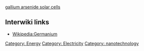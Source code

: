 {{stub}}
[[gallium arsenide solar cells]]
== Interwiki links ==

* [[Wikipedia:Germanium]]

[[Category: Energy]][[Category: Electricity]][[Category: nanotechnology]]